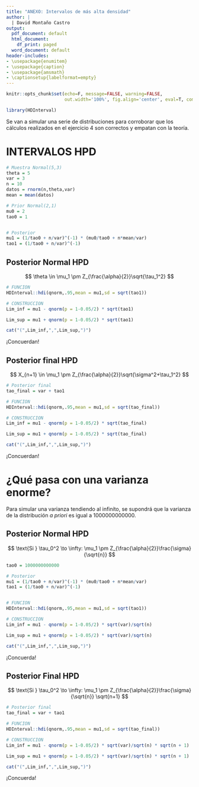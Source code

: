 ---
title: "ANEXO: Intervalos de más alta densidad"
author: |
  | David Montaño Castro
output:
  pdf_document: default
  html_document:
    df_print: paged
  word_document: default
header-includes:
- \usepackage{enumitem}
- \usepackage{caption}
- \usepackage{amsmath}
- \captionsetup{labelformat=empty}
---

```{r setup,echo=F}
knitr::opts_chunk$set(echo=F, message=FALSE, warning=FALSE, 
                      out.width='100%', fig.align='center', eval=T, comment = NA)
```

```{r}
library(HDInterval)
```

Se van a simular una serie de distribuciones para corroborar que los cálculos realizados en el ejercicio 4 son correctos y empatan con la teoría.

# INTERVALOS HPD

```{r echo = T}
# Muestra Normal(5,3)
theta = 5
var = 3
n = 10
datos = rnorm(n,theta,var)
mean = mean(datos)

# Prior Normal(2,1)
mu0 = 2
tao0 = 1


# Posterior
mu1 = (1/tao0 + n/var)^(-1) * (mu0/tao0 + n*mean/var)
tao1 = (1/tao0 + n/var)^(-1)
```


## Posterior Normal HPD 
$$
\theta \in \mu_1 \pm Z_{\frac{\alpha}{2}}\sqrt{\tau_1^2}
$$
```{r echo = T}
# FUNCION
HDInterval::hdi(qnorm,.95,mean = mu1,sd = sqrt(tao1))
```

```{r echo = T}
# CONSTRUCCION
Lim_inf = mu1 - qnorm(p = 1-0.05/2) * sqrt(tao1)

Lim_sup = mu1 + qnorm(p = 1-0.05/2) * sqrt(tao1)

cat("(",Lim_inf,",",Lim_sup,")")
```
¡Concuerdan!

## Posterior final HPD

$$
X_{n+1} \in \mu_1 \pm Z_{\frac{\alpha}{2}}\sqrt{\sigma^2+\tau_1^2}
$$
```{r echo = T}
# Posterior final
tao_final = var + tao1

# FUNCION
HDInterval::hdi(qnorm,.95,mean = mu1,sd = sqrt(tao_final))
```

```{r echo = T}
# CONSTRUCCION
Lim_inf = mu1 - qnorm(p = 1-0.05/2) * sqrt(tao_final)

Lim_sup = mu1 + qnorm(p = 1-0.05/2) * sqrt(tao_final)

cat("(",Lim_inf,",",Lim_sup,")")
```
¡Concuerdan!

# ¿Qué pasa con una varianza enorme?

Para simular una varianza tendiendo al infiníto, se supondrá que la varianza de la distribución _a priori_ es igual a 1000000000000.

## Posterior Normal HPD

$$
\text{Si } \tau_0^2 \to \infty:  \mu_1 \pm Z_{\frac{\alpha}{2}}\frac{\sigma}{\sqrt{n}}
$$

```{r echo = T}
tao0 = 1000000000000

# Posterior
mu1 = (1/tao0 + n/var)^(-1) * (mu0/tao0 + n*mean/var)
tao1 = (1/tao0 + n/var)^(-1)


# FUNCION
HDInterval::hdi(qnorm,.95,mean = mu1,sd = sqrt(tao1))
```

```{r echo = T}
# CONSTRUCCION
Lim_inf = mu1 - qnorm(p = 1-0.05/2) * sqrt(var)/sqrt(n)

Lim_sup = mu1 + qnorm(p = 1-0.05/2) * sqrt(var)/sqrt(n)

cat("(",Lim_inf,",",Lim_sup,")")
```


¡Concuerda!

## Posterior Final HPD

$$
\text{Si } \tau_0^2 \to \infty:  \mu_1 \pm Z_{\frac{\alpha}{2}}\frac{\sigma}{\sqrt{n}} \sqrt{n+1}
$$

```{r echo = T}
# Posterior final
tao_final = var + tao1

# FUNCION
HDInterval::hdi(qnorm,.95,mean = mu1,sd = sqrt(tao_final))
```

```{r echo = T}
# CONSTRUCCION
Lim_inf = mu1 - qnorm(p = 1-0.05/2) * sqrt(var)/sqrt(n) * sqrt(n + 1)

Lim_sup = mu1 + qnorm(p = 1-0.05/2) * sqrt(var)/sqrt(n) * sqrt(n + 1)

cat("(",Lim_inf,",",Lim_sup,")")
```

¡Concuerda!
